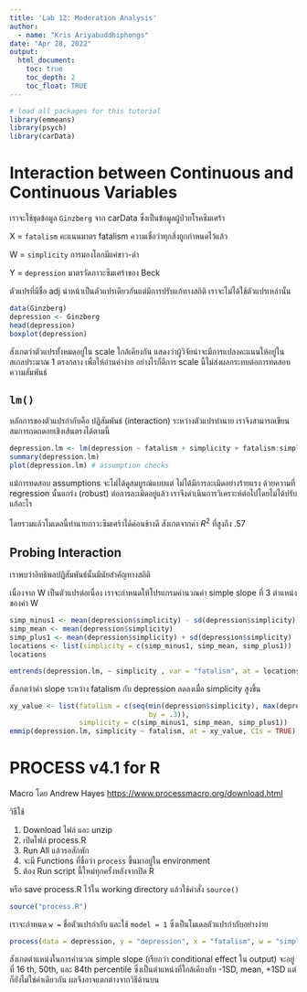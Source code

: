 ```yaml
---
title: 'Lab 12: Moderation Analysis'
author: 
  - name: "Kris Ariyabuddhiphongs"
date: "Apr 28, 2022"
output:
  html_document:
    toc: true
    toc_depth: 2
    toc_float: TRUE
---
```


```r
# load all packages for this tutorial
library(emmeans)
library(psych)
library(carData)
```

# Interaction between Continuous and Continuous Variables

เราจะใช้ชุดข้อมูล `Ginzberg` จาก carData ซึ่งเป็นข้อมูลผู้ป่วยโรคซึมเศร้า

X = `fatalism` คะแนนมาตร fatalism ความเชื่อว่าทุกสิ่งถูกกำหนดไว้แล้ว

W = `simplicity` การมองโลกมีแค่ขาว-ดำ

Y = `depression` มาตรวัดภาวะซึมเศร้าของ Beck

ตัวแปรที่มีชื่อ adj นำหน้าเป็นตัวแปรเดียวกันแต่มีการปรับแก้ทางสถิติ เราจะไม่ได้ใช้ตัวแปรเหล่านั้น

```r
data(Ginzberg)
depression <- Ginzberg
head(depression)
boxplot(depression)
```

สังเกตว่าตัวแปรทั้งหมดอยู่ใน scale ใกล้เคียงกัน แสดงว่าผู้วิจัยน่าจะมีการแปลงคะแนนให้อยู่ในสเกลประมาณ 1 ตรงกลาง เพื่อให้อ่านค่าง่าย อย่างไรก็ดีการ scale นี้ไม่ส่งผลกระทบต่อการทดสอบความสัมพันธ์

## `lm()`

หลักการของตัวแปรกำกับคือ ปฏิสัมพันธ์ (interaction) ระหว่างตัวแปรทำนาย เราจึงสามารถเขียนสมการถดถดอยเชิงเส้นตรงได้ตามนี้

```r
depression.lm <- lm(depression ~ fatalism + simplicity + fatalism:simplicity, data = depression) 
summary(depression.lm)
plot(depression.lm) # assumption checks
```

แม้การทดสอบ assumptions จะไม่ได้ดูสมบูรณ์แบบแต่ ไม่ได้มีการละเมิดอย่างร้ายแรง ด้วยความที่ regression นั้นแกร่ง (robust) ต่อการละเมิดอยู่แล้ว เราจึงดำเนินการวิเคราะห์ต่อไปโดยไม่ได้ปรับแก้อะไร

โดยรวมแล้วโมเดลนี้ทำนายภาวะซึมเศร้าได้ค่อนข้างดี สังเกตจากค่า $R^2$ ที่สูงถึง .57

## Probing Interaction

เราพบว่าอิทธิพลปฏิสัมพันธ์นั้นมีนัยสำคัญทางสถิติ

เนื่องจาก W เป็นตัวแปรต่อเนื่อง เราจะกำหนดให้โปรแกรมคำนวณค่า simple slope ที่ 3 ตำแหน่งของค่า W

```r
simp_minus1 <- mean(depression$simplicity) - sd(depression$simplicity)
simp_mean <- mean(depression$simplicity)
simp_plus1 <- mean(depression$simplicity) + sd(depression$simplicity)
locations <- list(simplicity = c(simp_minus1, simp_mean, simp_plus1))
locations
```

```r
emtrends(depression.lm, ~ simplicity , var = "fatalism", at = locations)
```

สังเกตว่าค่า slope ระหว่าง fatalism กับ depression ลดลงเมื่อ simplicity สูงขึ้น

```r
xy_value <- list(fatalism = c(seq(min(depression$simplicity), max(depression$simplicity),
                                  by = .3)),
                 simplicity = c(simp_minus1, simp_mean, simp_plus1))
emmip(depression.lm, simplicity ~ fatalism, at = xy_value, CIs = TRUE)
```

# PROCESS v4.1 for R

Macro โดย Andrew Hayes <https://www.processmacro.org/download.html>

วิธีใช้

1.  Download ไฟล์ และ unzip
2.  เปิดไฟล์ process.R
3.  Run All แล้วรอสักพัก
4.  จะมี Functions ที่ชื่อว่า `process` ขึ้นมาอยู่ใน environment
5.  ต้อง Run script นี้ใหม่ทุกครั้งหลังจากปิด R

หรือ save process.R ไว้ใน working directory แล้วใช้คำสั่ง `source()`

```r
source("process.R")
```

เราจะกำหนด `w =` ชื่อตัวแปรกำกับ และใช้ `model = 1` ซึ่งเป็นโมเดลตัวแปรกำกับอย่างง่าย

```r
process(data = depression, y = "depression", x = "fatalism", w = "simplicity", model = 1)
```

สังเกตตำแหน่งในการคำนวณ simple slope (เรียกว่า conditional effect ใน output) จะอยู่ที่ 16 th, 50th, และ 84th percentile ซึ่งเป็นตำแหน่งที่ใกล้เคียงกับ -1SD, mean, +1SD แต่ก็ยังไม่ใช่ค่าเดียวกัน ผลจึงอาจแตกต่างจากวิธีด้านบน
